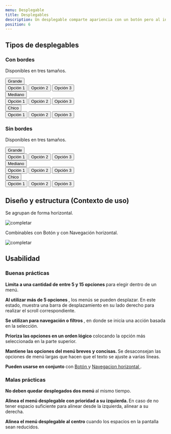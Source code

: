 ```yaml
---
menu: Desplegable
title: Desplegables
description: Un desplegable comparte apariencia con un botón pero al interactuar con él permite seleccionar una sola opción dentro de un menú.
position: 6
---
```


## Tipos de desplegables

### Con bordes

Disponibles en tres tamaños.

<div class="content-3">
  <div class="dropdown mb-3">
  <button
    type="button"
    class="btn btn-dropdown btn-dropdown-border btn-dropdown-lg dropdown-toggle"
    data-toggle="dropdown"
    aria-haspopup="true"
    aria-expanded="false"
  >
    Grande
  </button>
  <div class="dropdown-menu">
    <button class="dropdown-item" type="button">
      Opción 1
    </button>
    <button class="dropdown-item" type="button">
      Opción 2
    </button>
    <button class="dropdown-item" type="button">
      Opción 3
    </button>
  </div>
</div>
<div class="dropdown mb-3">
  <button
    type="button"
    class="btn btn-dropdown btn-dropdown-border dropdown-toggle"
    data-toggle="dropdown"
    aria-haspopup="true"
    aria-expanded="false"
  >
    Mediano
  </button>
  <div class="dropdown-menu">
    <button class="dropdown-item" type="button">
      Opción 1
    </button>
    <button class="dropdown-item" type="button">
      Opción 2
    </button>
    <button class="dropdown-item" type="button">
      Opción 3
    </button>
  </div>
</div>
<div class="dropdown mb-3">
  <button
    type="button"
    class="btn btn-dropdown btn-dropdown-border btn-dropdown-sm dropdown-toggle"
    data-toggle="dropdown"
    aria-haspopup="true"
    aria-expanded="false"
  >
    Chico
  </button>
  <div class="dropdown-menu">
    <button class="dropdown-item" type="button">
      Opción 1
    </button>
    <button class="dropdown-item" type="button">
      Opción 2
    </button>
    <button class="dropdown-item" type="button">
      Opción 3
    </button>
  </div>
</div>
</div>

### Sin bordes

Disponibles en tres tamaños.

<div class="content-3">
  <div class="dropdown mb-3">
    <button
      type="button"
      class="btn btn-dropdown btn-dropdown-lg dropdown-toggle"
      data-toggle="dropdown"
      aria-haspopup="true"
      aria-expanded="false"
    >
      Grande
    </button>
    <div class="dropdown-menu">
      <button class="dropdown-item" type="button">
        Opción 1
      </button>
      <button class="dropdown-item" type="button">
        Opción 2
      </button>
      <button class="dropdown-item" type="button">
        Opción 3
      </button>
    </div>
  </div>
  <div class="dropdown mb-3">
    <button
      type="button"
      class="btn btn-dropdown dropdown-toggle"
      data-toggle="dropdown"
      aria-haspopup="true"
      aria-expanded="false"
    >
      Mediano
    </button>
    <div class="dropdown-menu">
      <button class="dropdown-item" type="button">
        Opción 1
      </button>
      <button class="dropdown-item" type="button">
        Opción 2
      </button>
      <button class="dropdown-item" type="button">
        Opción 3
      </button>
    </div>
  </div>
  <div class="dropdown mb-3">
    <button
      type="button"
      class="btn btn-dropdown btn-dropdown-sm dropdown-toggle"
      data-toggle="dropdown"
      aria-haspopup="true"
      aria-expanded="false"
    >
      Chico
    </button>
    <div class="dropdown-menu">
      <button class="dropdown-item" type="button">
        Opción 1
      </button>
      <button class="dropdown-item" type="button">
        Opción 2
      </button>
      <button class="dropdown-item" type="button">
        Opción 3
      </button>
    </div>
  </div>
</div>

## Diseño y estructura (Contexto de uso)

Se agrupan de forma horizontal.

![completar](/componentes/desplegable/diseño-estructura-1.svg)

Combinables con Botón y con Navegación horizontal.

![completar](/componentes/desplegable/diseño-estructura-2.svg)

## Usabilidad

### Buenas prácticas

<div class="d-flex flex-row justify-content-start">
  <i class='bx bx-sm bxs-check-circle' style='color:#26874A'></i>
  <p class="pl-2">
    <strong>Limita a una cantidad de entre 5 y 15 opciones </strong> 
    para elegir dentro de un menú.
  </p>
</div>

<div class="d-flex flex-row justify-content-start">
  <i class='bx bx-sm bxs-check-circle' style='color:#26874A'></i>
  <p class="pl-2">
    <strong>Al utilizar más de 5 opciones </strong> 
    , los menús se pueden desplazar. En este estado, muestra una barra de desplazamiento en su lado 
    derecho para realizar el scroll correspondiente.
  </p>
</div>

<div class="d-flex flex-row justify-content-start">
  <i class='bx bx-sm bxs-check-circle' style='color:#26874A'></i>
  <p class="pl-2">
    <strong>Se utilizan para navegación o filtros </strong> 
    , en donde se inicia una acción basada en la selección.
  </p>
</div>

<div class="d-flex flex-row justify-content-start">
  <i class='bx bx-sm bxs-check-circle' style='color:#26874A'></i>
  <p class="pl-2">
    <strong>Prioriza las opciones en un orden lógico </strong> 
    colocando la opción más seleccionada en la parte superior.
  </p>
</div>

<div class="d-flex flex-row justify-content-start">
  <i class='bx bx-sm bxs-check-circle' style='color:#26874A'></i>
  <p class="pl-2">
    <strong>Mantiene las opciones del menú breves y concisas. </strong> 
    Se desaconsejan las opciones de menú largas que hacen que el texto se ajuste a varias líneas.
  </p>
</div>

<div class="d-flex flex-row justify-content-start">
  <i class='bx bx-sm bxs-check-circle' style='color:#26874A'></i>
  <p class="pl-2">
    <strong>Pueden usarse en conjunto </strong> 
    con <a class="" href="https://gcba.github.io/Obelisco/?path=/story/componentes-bot%C3%B3n--colores" target="_blank" rel="noreferrer"> Botón </a> y <a class="" href="https://gcba.github.io/Obelisco/?path=/story/componentes-navegaci%C3%B3n-horizontal--simple" target="_blank" rel="noreferrer"> Navegacion horizontal </a>.
  </p>
</div>

### Malas prácticas

<div class="d-flex flex-row justify-content-start">
  <i class="bx bx-sm bxs-x-circle" style="color:#d02323"></i>
  <p class="pl-2">
    <strong>No deben quedar desplegados dos menú </strong>
    al mismo tiempo.
  </p>
</div>

<div class="d-flex flex-row justify-content-start">
  <i class="bx bx-sm bxs-x-circle" style="color:#d02323"></i>
  <p class="pl-2">
    <strong>Alinea el menú desplegable con prioridad a su izquierda. </strong>
    En caso de no tener espacio suficiente para alinear desde la izquierda, alinear a su derecha.
  </p>
</div>

<div class="d-flex flex-row justify-content-start">
  <i class="bx bx-sm bxs-x-circle" style="color:#d02323"></i>
  <p class="pl-2">
    <strong>Alinea el menú desplegable al centro </strong>
    cuando los espacios en la pantalla sean reducidos.
  </p>
</div>
